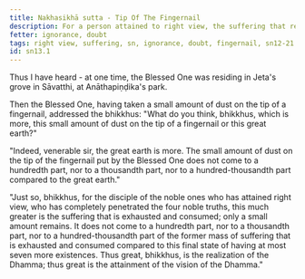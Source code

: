 ```yaml
---
title: Nakhasikhā sutta - Tip Of The Fingernail
description: For a person attained to right view, the suffering that remains is only a small amount compared to the suffering that has been exhausted and consumed.
fetter: ignorance, doubt
tags: right view, suffering, sn, ignorance, doubt, fingernail, sn12-21
id: sn13.1
---
```


Thus I have heard - at one time, the Blessed One was residing in Jeta's grove in Sāvatthi, at Anāthapiṇḍika's park.

Then the Blessed One, having taken a small amount of dust on the tip of a fingernail, addressed the bhikkhus: "What do you think, bhikkhus, which is more, this small amount of dust on the tip of a fingernail or this great earth?"

"Indeed, venerable sir, the great earth is more. The small amount of dust on the tip of the fingernail put by the Blessed One does not come to a hundredth part, nor to a thousandth part, nor to a hundred-thousandth part compared to the great earth."

"Just so, bhikkhus, for the disciple of the noble ones who has attained right view, who has completely penetrated the four noble truths, this much greater is the suffering that is exhausted and consumed; only a small amount remains. It does not come to a hundredth part, nor to a thousandth part, nor to a hundred-thousandth part of the former mass of suffering that is exhausted and consumed compared to this final state of having at most seven more existences. Thus great, bhikkhus, is the realization of the Dhamma; thus great is the attainment of the vision of the Dhamma."